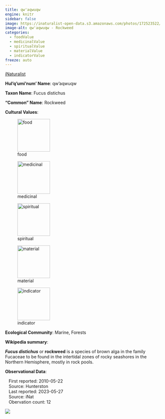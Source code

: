 ```yaml
---
title: qw'aqwuqw
engine: knitr
sidebar: false
image: https://inaturalist-open-data.s3.amazonaws.com/photos/172523522/medium.jpg
image-alt: qw'aqwuqw - Rockweed
categories:
  - foodValue
  - medicinalValue
  - spiritualValue
  - materialValue
  - indicatorValue
freeze: auto
---
```


<div role="img" class="imerss-photo" style="background-image: url(https://inaturalist-open-data.s3.amazonaws.com/photos/172523522/medium.jpg)" 
 alt="qw'aqwuqw - Rockweed">
 <a href="https://www.inaturalist.org/taxa/69155" target="_blank" class="taxonDisplay-iNat-extern">iNaturalist<span class="external-link"></span></a>
</div>

**Hul'q'umi'num' Name**: qw'aqwuqw



**Taxon Name**: Fucus distichus

**"Common" Name**: Rockweed

**Cultural Values**:

:::{layout-nrow=1}
![food](/files/food.svg){width=106px}

![medicinal](/files/medicinal.svg){width=106px}

![spiritual](/files/spiritual.svg){width=106px}

![material](/files/material.svg){width=106px}

![indicator](/files/indicator.svg){width=106px}
:::

**Ecological Community**: Marine, Forests

**Wikipedia summary**:
<p class="mw-empty-elt">
<p><i><b>Fucus distichus</b></i> or <b>rockweed</b> is a species of brown alga in the family Fucaceae to be found in the intertidal zones of rocky seashores in the Northern Hemisphere, mostly in rock pools.

**Observational Data**:

|    First reported: 2010-05-22

|    Source: Hunterston

|    Last reported: 2023-05-27

|    Source: iNat

|    Obervation count: 12

![](community_dist.png)
